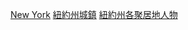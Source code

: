 {{container category}} 

[[Category:依美國州份及城鎮劃分的人物|New York]]
[[Category:紐約州城鎮|]]
[[Category:紐約州各聚居地人物|]]